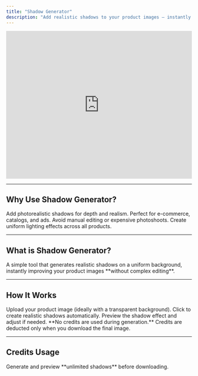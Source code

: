 ```yaml
---
title: "Shadow Generator"
description: "Add realistic shadows to your product images — instantly and effortlessly. Enhance your visuals with natural depth and realism."
---
```


<iframe
  width="100%"
  height="400"
  src="https://www.youtube.com/embed/JPejJ_PvcjA"
  title="Shadow Generator Tutorial"
  frameBorder="0"
  allow="accelerometer; autoplay; clipboard-write; encrypted-media; gyroscope; picture-in-picture"
  allowFullScreen
  style={{ borderRadius: "8px", marginBottom: "20px" }}
></iframe>

---

## Why Use Shadow Generator?

<CardGroup cols={2}>
  <Card title="Natural Shadows" icon="moon">
    Add photorealistic shadows for depth and realism.
  </Card>
  <Card title="Enhance Presentation" icon="shopping-cart">
    Perfect for e-commerce, catalogs, and ads.
  </Card>
  <Card title="Save Time & Costs" icon="clock">
    Avoid manual editing or expensive photoshoots.
  </Card>
  <Card title="Consistent Lighting" icon="sun">
    Create uniform lighting effects across all products.
  </Card>
</CardGroup>

---

## What is Shadow Generator?

<Card title="One-Click Shadows" icon="wand">
  A simple tool that generates realistic shadows on a uniform background, instantly improving your product images **without complex editing**.
</Card>

---

## How It Works

<Steps>
  <Step title="Upload Your Image">
    <Card title="Transparent Background" icon="upload">
      Upload your product image (ideally with a transparent background).
    </Card>
  </Step>
  <Step title="Generate Shadows">
    <Card title="Automatic Processing" icon="zap">
      Click to create realistic shadows automatically.
    </Card>
  </Step>
  <Step title="Preview & Adjust">
    <Card title="Clean Background" icon="monitor">
      Preview the shadow effect and adjust if needed.
    </Card>
  </Step>
</Steps>

<Info>
  **No credits are used during generation.** Credits are deducted only when you download the final image.
</Info>

---

## Credits Usage

<Card title="1 Downloaded Image = 1 Credit" icon="credit-card">
  Generate and preview **unlimited shadows** before downloading.
</Card>
